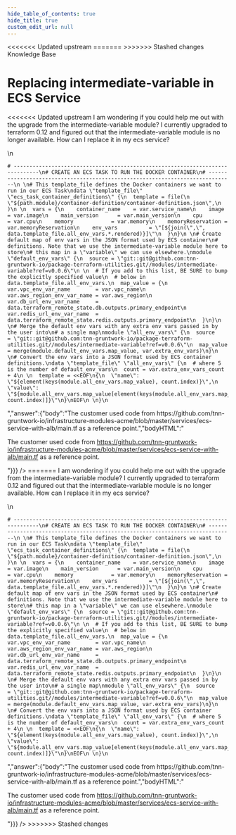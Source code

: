 ```yaml
---
hide_table_of_contents: true
hide_title: true
custom_edit_url: null
---
```



<head>
<<<<<<< Updated upstream
  <link rel="canonical" href="https://github.com/tnn-gruntwork-io/knowledge-base/discussions/335" />
=======
  <link rel="canonical" href="https://github.com/tnn-gruntwork-io/knowledge-base/discussions/335" />
>>>>>>> Stashed changes
</head>

<CenterLayout>
<span className="searchCategory">Knowledge Base</span>
<h1>Replacing intermediate-variable in ECS Service</h1>
<<<<<<< Updated upstream
<GitHub discussion={{"id":"D_kwDOF8slf84APNxn","number":335,"author":{"login":"pete0emerson"},"title":"Replacing intermediate-variable in ECS Service","body":"I am wondering if you could help me out with the upgrade from the intermediate-variable module? I currently upgraded to terraform 0.12 and figured out that the intermediate-variable module is no longer available. How can I replace it in my ecs service? \r\n\r\n```\r\n# ------------------------------------------------------------------------------\r\n# CREATE AN ECS TASK TO RUN THE DOCKER CONTAINER\r\n# ------------------------------------------------------------------------------\r\n \r\n# This template_file defines the Docker containers we want to run in our ECS Task\r\ndata \"template_file\" \"ecs_task_container_definitions\" {\r\n  template = file(\r\n    \"${path.module}/container-definition/container-definition.json\",\r\n  )\r\n \r\n  vars = {\r\n    container_name    = var.service_name\r\n    image             = var.image\r\n    main_version      = var.main_version\r\n    cpu               = var.cpu\r\n    memory            = var.memory\r\n    memoryReservation = var.memoryReservation\r\n    env_vars          = \"[${join(\",\", data.template_file.all_env_vars.*.rendered)}]\"\r\n  }\r\n}\r\n \r\n# Create default map of env vars in the JSON format used by ECS container\r\n# definitions. Note that we use the intermediate-variable module here to store\r\n# this map in a \"variable\" we can use elsewhere.\r\nmodule \"default_env_vars\" {\r\n  source = \"git::git@github.com:tnn-gruntwork-io/package-terraform-utilities.git//modules/intermediate-variable?ref=v0.0.6\"\r\n \r\n  # If you add to this list, BE SURE to bump the explicitly specified value\r\n  # below in data.template_file.all_env_vars.\r\n  map_value = {\r\n    var.vpc_env_var_name        = var.vpc_name\r\n    var.aws_region_env_var_name = var.aws_region\r\n    var.db_url_env_var_name     = data.terraform_remote_state.db.outputs.primary_endpoint\r\n    var.redis_url_env_var_name  = data.terraform_remote_state.redis.outputs.primary_endpoint\r\n  }\r\n}\r\n \r\n# Merge the default env vars with any extra env vars passed in by the user into\r\n# a single map\r\nmodule \"all_env_vars\" {\r\n  source    = \"git::git@github.com:tnn-gruntwork-io/package-terraform-utilities.git//modules/intermediate-variable?ref=v0.0.6\"\r\n  map_value = merge(module.default_env_vars.map_value, var.extra_env_vars)\r\n}\r\n \r\n# Convert the env vars into a JSON format used by ECS container definitions.\r\ndata \"template_file\" \"all_env_vars\" {\r\n  # where 5 is the number of default_env_vars\r\n  count = var.extra_env_vars_count + 4\r\n \r\n  template = <<EOF\r\n{\r\n  \"name\": \"${element(keys(module.all_env_vars.map_value), count.index)}\",\r\n  \"value\": \"${module.all_env_vars.map_value[element(keys(module.all_env_vars.map_value), count.index)]}\"\r\n}\r\nEOF\r\n \r\n}\r\n```","bodyHTML":"<p dir=\"auto\">I am wondering if you could help me out with the upgrade from the intermediate-variable module? I currently upgraded to terraform 0.12 and figured out that the intermediate-variable module is no longer available. How can I replace it in my ecs service?</p>\n<div class=\"snippet-clipboard-content notranslate position-relative overflow-auto\" data-snippet-clipboard-copy-content=\"# ------------------------------------------------------------------------------\n# CREATE AN ECS TASK TO RUN THE DOCKER CONTAINER\n# ------------------------------------------------------------------------------\n \n# This template_file defines the Docker containers we want to run in our ECS Task\ndata &quot;template_file&quot; &quot;ecs_task_container_definitions&quot; {\n  template = file(\n    &quot;${path.module}/container-definition/container-definition.json&quot;,\n  )\n \n  vars = {\n    container_name    = var.service_name\n    image             = var.image\n    main_version      = var.main_version\n    cpu               = var.cpu\n    memory            = var.memory\n    memoryReservation = var.memoryReservation\n    env_vars          = &quot;[${join(&quot;,&quot;, data.template_file.all_env_vars.*.rendered)}]&quot;\n  }\n}\n \n# Create default map of env vars in the JSON format used by ECS container\n# definitions. Note that we use the intermediate-variable module here to store\n# this map in a &quot;variable&quot; we can use elsewhere.\nmodule &quot;default_env_vars&quot; {\n  source = &quot;git::git@github.com:tnn-gruntwork-io/package-terraform-utilities.git//modules/intermediate-variable?ref=v0.0.6&quot;\n \n  # If you add to this list, BE SURE to bump the explicitly specified value\n  # below in data.template_file.all_env_vars.\n  map_value = {\n    var.vpc_env_var_name        = var.vpc_name\n    var.aws_region_env_var_name = var.aws_region\n    var.db_url_env_var_name     = data.terraform_remote_state.db.outputs.primary_endpoint\n    var.redis_url_env_var_name  = data.terraform_remote_state.redis.outputs.primary_endpoint\n  }\n}\n \n# Merge the default env vars with any extra env vars passed in by the user into\n# a single map\nmodule &quot;all_env_vars&quot; {\n  source    = &quot;git::git@github.com:tnn-gruntwork-io/package-terraform-utilities.git//modules/intermediate-variable?ref=v0.0.6&quot;\n  map_value = merge(module.default_env_vars.map_value, var.extra_env_vars)\n}\n \n# Convert the env vars into a JSON format used by ECS container definitions.\ndata &quot;template_file&quot; &quot;all_env_vars&quot; {\n  # where 5 is the number of default_env_vars\n  count = var.extra_env_vars_count + 4\n \n  template = &lt;&lt;EOF\n{\n  &quot;name&quot;: &quot;${element(keys(module.all_env_vars.map_value), count.index)}&quot;,\n  &quot;value&quot;: &quot;${module.all_env_vars.map_value[element(keys(module.all_env_vars.map_value), count.index)]}&quot;\n}\nEOF\n \n}\"><pre class=\"notranslate\"><code class=\"notranslate\"># ------------------------------------------------------------------------------\n# CREATE AN ECS TASK TO RUN THE DOCKER CONTAINER\n# ------------------------------------------------------------------------------\n \n# This template_file defines the Docker containers we want to run in our ECS Task\ndata \"template_file\" \"ecs_task_container_definitions\" {\n  template = file(\n    \"${path.module}/container-definition/container-definition.json\",\n  )\n \n  vars = {\n    container_name    = var.service_name\n    image             = var.image\n    main_version      = var.main_version\n    cpu               = var.cpu\n    memory            = var.memory\n    memoryReservation = var.memoryReservation\n    env_vars          = \"[${join(\",\", data.template_file.all_env_vars.*.rendered)}]\"\n  }\n}\n \n# Create default map of env vars in the JSON format used by ECS container\n# definitions. Note that we use the intermediate-variable module here to store\n# this map in a \"variable\" we can use elsewhere.\nmodule \"default_env_vars\" {\n  source = \"git::git@github.com:tnn-gruntwork-io/package-terraform-utilities.git//modules/intermediate-variable?ref=v0.0.6\"\n \n  # If you add to this list, BE SURE to bump the explicitly specified value\n  # below in data.template_file.all_env_vars.\n  map_value = {\n    var.vpc_env_var_name        = var.vpc_name\n    var.aws_region_env_var_name = var.aws_region\n    var.db_url_env_var_name     = data.terraform_remote_state.db.outputs.primary_endpoint\n    var.redis_url_env_var_name  = data.terraform_remote_state.redis.outputs.primary_endpoint\n  }\n}\n \n# Merge the default env vars with any extra env vars passed in by the user into\n# a single map\nmodule \"all_env_vars\" {\n  source    = \"git::git@github.com:tnn-gruntwork-io/package-terraform-utilities.git//modules/intermediate-variable?ref=v0.0.6\"\n  map_value = merge(module.default_env_vars.map_value, var.extra_env_vars)\n}\n \n# Convert the env vars into a JSON format used by ECS container definitions.\ndata \"template_file\" \"all_env_vars\" {\n  # where 5 is the number of default_env_vars\n  count = var.extra_env_vars_count + 4\n \n  template = &lt;&lt;EOF\n{\n  \"name\": \"${element(keys(module.all_env_vars.map_value), count.index)}\",\n  \"value\": \"${module.all_env_vars.map_value[element(keys(module.all_env_vars.map_value), count.index)]}\"\n}\nEOF\n \n}\n</code></pre></div>","answer":{"body":"The customer used code from https://github.com/tnn-gruntwork-io/infrastructure-modules-acme/blob/master/services/ecs-service-with-alb/main.tf as a reference point.","bodyHTML":"<p dir=\"auto\">The customer used code from <a href=\"https://github.com/tnn-gruntwork-io/infrastructure-modules-acme/blob/master/services/ecs-service-with-alb/main.tf\">https://github.com/tnn-gruntwork-io/infrastructure-modules-acme/blob/master/services/ecs-service-with-alb/main.tf</a> as a reference point.</p>"}}} />
=======
<GitHub discussion={{"id":"D_kwDOF8slf84APNxn","number":335,"author":{"login":"pete0emerson"},"title":"Replacing intermediate-variable in ECS Service","body":"I am wondering if you could help me out with the upgrade from the intermediate-variable module? I currently upgraded to terraform 0.12 and figured out that the intermediate-variable module is no longer available. How can I replace it in my ecs service? \r\n\r\n```\r\n# ------------------------------------------------------------------------------\r\n# CREATE AN ECS TASK TO RUN THE DOCKER CONTAINER\r\n# ------------------------------------------------------------------------------\r\n \r\n# This template_file defines the Docker containers we want to run in our ECS Task\r\ndata \"template_file\" \"ecs_task_container_definitions\" {\r\n  template = file(\r\n    \"${path.module}/container-definition/container-definition.json\",\r\n  )\r\n \r\n  vars = {\r\n    container_name    = var.service_name\r\n    image             = var.image\r\n    main_version      = var.main_version\r\n    cpu               = var.cpu\r\n    memory            = var.memory\r\n    memoryReservation = var.memoryReservation\r\n    env_vars          = \"[${join(\",\", data.template_file.all_env_vars.*.rendered)}]\"\r\n  }\r\n}\r\n \r\n# Create default map of env vars in the JSON format used by ECS container\r\n# definitions. Note that we use the intermediate-variable module here to store\r\n# this map in a \"variable\" we can use elsewhere.\r\nmodule \"default_env_vars\" {\r\n  source = \"git::git@github.com:tnn-gruntwork-io/package-terraform-utilities.git//modules/intermediate-variable?ref=v0.0.6\"\r\n \r\n  # If you add to this list, BE SURE to bump the explicitly specified value\r\n  # below in data.template_file.all_env_vars.\r\n  map_value = {\r\n    var.vpc_env_var_name        = var.vpc_name\r\n    var.aws_region_env_var_name = var.aws_region\r\n    var.db_url_env_var_name     = data.terraform_remote_state.db.outputs.primary_endpoint\r\n    var.redis_url_env_var_name  = data.terraform_remote_state.redis.outputs.primary_endpoint\r\n  }\r\n}\r\n \r\n# Merge the default env vars with any extra env vars passed in by the user into\r\n# a single map\r\nmodule \"all_env_vars\" {\r\n  source    = \"git::git@github.com:tnn-gruntwork-io/package-terraform-utilities.git//modules/intermediate-variable?ref=v0.0.6\"\r\n  map_value = merge(module.default_env_vars.map_value, var.extra_env_vars)\r\n}\r\n \r\n# Convert the env vars into a JSON format used by ECS container definitions.\r\ndata \"template_file\" \"all_env_vars\" {\r\n  # where 5 is the number of default_env_vars\r\n  count = var.extra_env_vars_count + 4\r\n \r\n  template = <<EOF\r\n{\r\n  \"name\": \"${element(keys(module.all_env_vars.map_value), count.index)}\",\r\n  \"value\": \"${module.all_env_vars.map_value[element(keys(module.all_env_vars.map_value), count.index)]}\"\r\n}\r\nEOF\r\n \r\n}\r\n```","bodyHTML":"<p dir=\"auto\">I am wondering if you could help me out with the upgrade from the intermediate-variable module? I currently upgraded to terraform 0.12 and figured out that the intermediate-variable module is no longer available. How can I replace it in my ecs service?</p>\n<div class=\"snippet-clipboard-content notranslate position-relative overflow-auto\" data-snippet-clipboard-copy-content=\"# ------------------------------------------------------------------------------\n# CREATE AN ECS TASK TO RUN THE DOCKER CONTAINER\n# ------------------------------------------------------------------------------\n \n# This template_file defines the Docker containers we want to run in our ECS Task\ndata &quot;template_file&quot; &quot;ecs_task_container_definitions&quot; {\n  template = file(\n    &quot;${path.module}/container-definition/container-definition.json&quot;,\n  )\n \n  vars = {\n    container_name    = var.service_name\n    image             = var.image\n    main_version      = var.main_version\n    cpu               = var.cpu\n    memory            = var.memory\n    memoryReservation = var.memoryReservation\n    env_vars          = &quot;[${join(&quot;,&quot;, data.template_file.all_env_vars.*.rendered)}]&quot;\n  }\n}\n \n# Create default map of env vars in the JSON format used by ECS container\n# definitions. Note that we use the intermediate-variable module here to store\n# this map in a &quot;variable&quot; we can use elsewhere.\nmodule &quot;default_env_vars&quot; {\n  source = &quot;git::git@github.com:tnn-gruntwork-io/package-terraform-utilities.git//modules/intermediate-variable?ref=v0.0.6&quot;\n \n  # If you add to this list, BE SURE to bump the explicitly specified value\n  # below in data.template_file.all_env_vars.\n  map_value = {\n    var.vpc_env_var_name        = var.vpc_name\n    var.aws_region_env_var_name = var.aws_region\n    var.db_url_env_var_name     = data.terraform_remote_state.db.outputs.primary_endpoint\n    var.redis_url_env_var_name  = data.terraform_remote_state.redis.outputs.primary_endpoint\n  }\n}\n \n# Merge the default env vars with any extra env vars passed in by the user into\n# a single map\nmodule &quot;all_env_vars&quot; {\n  source    = &quot;git::git@github.com:tnn-gruntwork-io/package-terraform-utilities.git//modules/intermediate-variable?ref=v0.0.6&quot;\n  map_value = merge(module.default_env_vars.map_value, var.extra_env_vars)\n}\n \n# Convert the env vars into a JSON format used by ECS container definitions.\ndata &quot;template_file&quot; &quot;all_env_vars&quot; {\n  # where 5 is the number of default_env_vars\n  count = var.extra_env_vars_count + 4\n \n  template = &lt;&lt;EOF\n{\n  &quot;name&quot;: &quot;${element(keys(module.all_env_vars.map_value), count.index)}&quot;,\n  &quot;value&quot;: &quot;${module.all_env_vars.map_value[element(keys(module.all_env_vars.map_value), count.index)]}&quot;\n}\nEOF\n \n}\"><pre class=\"notranslate\"><code class=\"notranslate\"># ------------------------------------------------------------------------------\n# CREATE AN ECS TASK TO RUN THE DOCKER CONTAINER\n# ------------------------------------------------------------------------------\n \n# This template_file defines the Docker containers we want to run in our ECS Task\ndata \"template_file\" \"ecs_task_container_definitions\" {\n  template = file(\n    \"${path.module}/container-definition/container-definition.json\",\n  )\n \n  vars = {\n    container_name    = var.service_name\n    image             = var.image\n    main_version      = var.main_version\n    cpu               = var.cpu\n    memory            = var.memory\n    memoryReservation = var.memoryReservation\n    env_vars          = \"[${join(\",\", data.template_file.all_env_vars.*.rendered)}]\"\n  }\n}\n \n# Create default map of env vars in the JSON format used by ECS container\n# definitions. Note that we use the intermediate-variable module here to store\n# this map in a \"variable\" we can use elsewhere.\nmodule \"default_env_vars\" {\n  source = \"git::git@github.com:tnn-gruntwork-io/package-terraform-utilities.git//modules/intermediate-variable?ref=v0.0.6\"\n \n  # If you add to this list, BE SURE to bump the explicitly specified value\n  # below in data.template_file.all_env_vars.\n  map_value = {\n    var.vpc_env_var_name        = var.vpc_name\n    var.aws_region_env_var_name = var.aws_region\n    var.db_url_env_var_name     = data.terraform_remote_state.db.outputs.primary_endpoint\n    var.redis_url_env_var_name  = data.terraform_remote_state.redis.outputs.primary_endpoint\n  }\n}\n \n# Merge the default env vars with any extra env vars passed in by the user into\n# a single map\nmodule \"all_env_vars\" {\n  source    = \"git::git@github.com:tnn-gruntwork-io/package-terraform-utilities.git//modules/intermediate-variable?ref=v0.0.6\"\n  map_value = merge(module.default_env_vars.map_value, var.extra_env_vars)\n}\n \n# Convert the env vars into a JSON format used by ECS container definitions.\ndata \"template_file\" \"all_env_vars\" {\n  # where 5 is the number of default_env_vars\n  count = var.extra_env_vars_count + 4\n \n  template = &lt;&lt;EOF\n{\n  \"name\": \"${element(keys(module.all_env_vars.map_value), count.index)}\",\n  \"value\": \"${module.all_env_vars.map_value[element(keys(module.all_env_vars.map_value), count.index)]}\"\n}\nEOF\n \n}\n</code></pre></div>","answer":{"body":"The customer used code from https://github.com/tnn-gruntwork-io/infrastructure-modules-acme/blob/master/services/ecs-service-with-alb/main.tf as a reference point.","bodyHTML":"<p dir=\"auto\">The customer used code from <a href=\"https://github.com/tnn-gruntwork-io/infrastructure-modules-acme/blob/master/services/ecs-service-with-alb/main.tf\">https://github.com/tnn-gruntwork-io/infrastructure-modules-acme/blob/master/services/ecs-service-with-alb/main.tf</a> as a reference point.</p>"}}} />
>>>>>>> Stashed changes

</CenterLayout>
  

<!-- ##DOCS-SOURCER-START
{
  "sourcePlugin": "github-discussions",
  "hash": "10c36c499f1b384b51bcfa8e2a0dea16"
}
##DOCS-SOURCER-END -->
